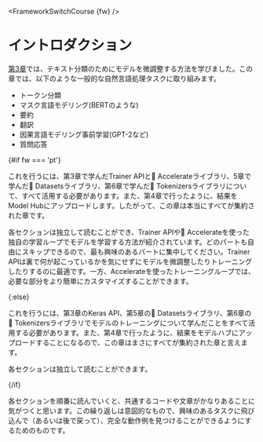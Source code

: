 <FrameworkSwitchCourse {fw} />

# イントロダクション

[第3章](/course/ja/chapter3)では、テキスト分類のためにモデルを微調整する方法を学びました。この章では、以下のような一般的な自然言語処理タスクに取り組みます。

- トークン分類
- マスク言語モデリング(BERTのような)
- 要約
- 翻訳
- 因果言語モデリング事前学習(GPT-2など)
- 質問応答

{#if fw === 'pt'}

これを行うには、第3章で学んだTrainer APIと🤗 Accelerateライブラリ、5章で学んだ🤗 Datasetsライブラリ、第6章で学んだ🤗 Tokenizersライブラリについて、すべて活用する必要があります。また、第4章で行ったように、結果をModel Hubにアップロードします。したがって、この章は本当にすべてが集約された章です。

各セクションは独立して読むことができ、Trainer APIや🤗 Accelerateを使った独自の学習ループでモデルを学習する方法が紹介されています。どのパートも自由にスキップできるので、最も興味のあるパートに集中してください。Trainer APIは裏で何が起こっているかを気にせずにモデルを微調整したりトレーニングしたりするのに最適です。一方、Accelerateを使ったトレーニングループでは、必要な部分をより簡単にカスタマイズすることができます。

{:else}

これを行うには、第3章のKeras API、第5章の🤗 Datasetsライブラリ、第6章の🤗 Tokenizersライブラリでモデルのトレーニングについて学んだことをすべて活用する必要があります。また、第4章で行ったように、結果をモデルハブにアップロードすることになるので、この章はまさにすべてが集約された章と言えます。

各セクションは独立して読むことができます。

{/if}

<Tip>

各セクションを順番に読んでいくと、共通するコードや文章がかなりあることに気がつくと思います。この繰り返しは意図的なもので、興味のあるタスクに飛び込んで（あるいは後で戻って）、完全な動作例を見つけることができるようにするためのものです。

</Tip>
